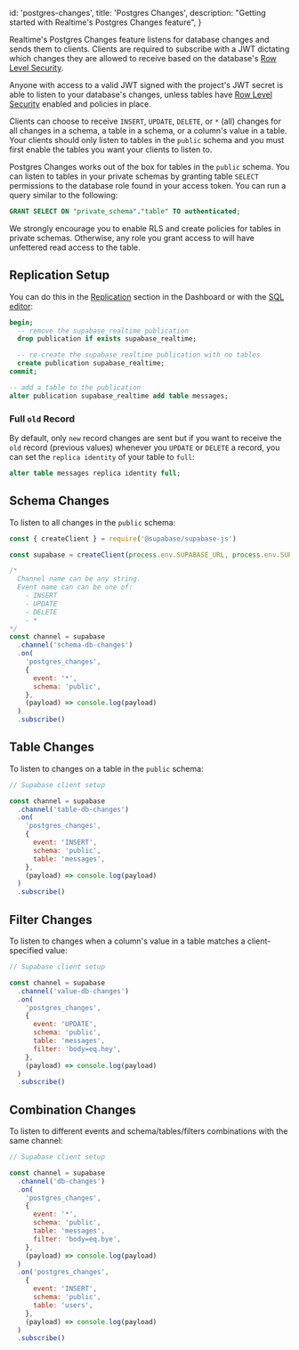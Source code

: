 
  id: 'postgres-changes',
  title: 'Postgres Changes',
  description: "Getting started with Realtime's Postgres Changes feature",
}

Realtime's Postgres Changes feature listens for database changes and sends them to clients. Clients are required to subscribe with a JWT dictating which changes they are allowed to receive based on the database's [Row Level Security](/docs/guides/auth/row-level-security).

Anyone with access to a valid JWT signed with the project's JWT secret is able to listen to your database's changes, unless tables have [Row Level Security](/docs/guides/auth/row-level-security) enabled and policies in place.

Clients can choose to receive `INSERT`, `UPDATE`, `DELETE`, or `*` (all) changes for all changes in a schema, a table in a schema, or a column's value in a table. Your clients should only listen to tables in the `public` schema and you must first enable the tables you want your clients to listen to.

Postgres Changes works out of the box for tables in the `public` schema. You can listen to tables in your private schemas by granting table `SELECT` permissions to the database role found in your access token. You can run a query similar to the following:

```sql
GRANT SELECT ON "private_schema"."table" TO authenticated;
```

<Admonition type="caution">

We strongly encourage you to enable RLS and create policies for tables in private schemas. Otherwise, any role you grant access to will have unfettered read access to the table.

</Admonition>

## Replication Setup

You can do this in the [Replication](https://app.supabase.com/project/_/database/replication) section in the Dashboard or with the [SQL editor](https://app.supabase.com/project/_/sql):

```sql
begin;
  -- remove the supabase_realtime publication
  drop publication if exists supabase_realtime;

  -- re-create the supabase_realtime publication with no tables
  create publication supabase_realtime;
commit;

-- add a table to the publication
alter publication supabase_realtime add table messages;
```

### Full `old` Record

By default, only `new` record changes are sent but if you want to receive the `old` record (previous values) whenever you `UPDATE` or `DELETE` a record,
you can set the `replica identity` of your table to `full`:

```sql
alter table messages replica identity full;
```

## Schema Changes

To listen to all changes in the `public` schema:

```js
const { createClient } = require('@supabase/supabase-js')

const supabase = createClient(process.env.SUPABASE_URL, process.env.SUPABASE_KEY)

/*
  Channel name can be any string.
  Event name can can be one of:
    - INSERT
    - UPDATE
    - DELETE
    - *
*/
const channel = supabase
  .channel('schema-db-changes')
  .on(
    'postgres_changes',
    {
      event: '*',
      schema: 'public',
    },
    (payload) => console.log(payload)
  )
  .subscribe()
```

## Table Changes

To listen to changes on a table in the `public` schema:

```js
// Supabase client setup

const channel = supabase
  .channel('table-db-changes')
  .on(
    'postgres_changes',
    {
      event: 'INSERT',
      schema: 'public',
      table: 'messages',
    },
    (payload) => console.log(payload)
  )
  .subscribe()
```

## Filter Changes

To listen to changes when a column's value in a table matches a client-specified value:

```js
// Supabase client setup

const channel = supabase
  .channel('value-db-changes')
  .on(
    'postgres_changes',
    {
      event: 'UPDATE',
      schema: 'public',
      table: 'messages',
      filter: 'body=eq.hey',
    },
    (payload) => console.log(payload)
  )
  .subscribe()
```

## Combination Changes

To listen to different events and schema/tables/filters combinations with the same channel:

```js
// Supabase client setup

const channel = supabase
  .channel('db-changes')
  .on(
    'postgres_changes',
    {
      event: '*',
      schema: 'public',
      table: 'messages',
      filter: 'body=eq.bye',
    },
    (payload) => console.log(payload)
  )
  .on('postgres_changes',
    {
      event: 'INSERT',
      schema: 'public',
      table: 'users',
    },
    (payload) => console.log(payload)
  )
  .subscribe()
```


